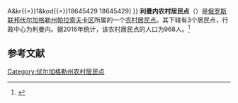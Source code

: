 {{Infobox Settlement
| official_name = 利曼内农村居民点
| native_name = Лиманное сельское поселение
| settlement_type = [[农村居民点|农村居民点]]
| subdivision_type = [[国家|国家]]
| subdivision_type1 = [[州_(俄罗斯)|州]]
| subdivision_type2 = [[区_(苏联)|区]]
| subdivision_name = {{RUS}}
| subdivision_name1 = [[伏尔加格勒州|伏尔加格勒州]]
| subdivision_name2 = [[帕拉索夫卡区|帕拉索夫卡区]]
| seat_type = 行政中心
| seat = 利曼内
| population_as_of=2016
| population_footnotes = <ref name=stat />
| population_total = 968
| coordinates_display = inline,title
| latd = 50 | latm = 01 | lats = 46 | latNS = N
| longd = 47 | longm = 02 | longs = 49 | longEW = E
| timezone = [[莫斯科时间|MSK]]
| utc_offset = +3
| blank_name = [[俄罗斯市政土地区划代码|OKTMO编码]]
| blank_info = [http://classif.spb.ru/classificators/view/tma.php?st{{=}}A&kr{{=}}1&kod{{=}}18645429 18645429]
}}
'''利曼内农村居民点'''（{{lang-ru|Лиманное сельское поселение}}）是[[俄罗斯联邦|俄罗斯联邦]][[伏尔加格勒州|伏尔加格勒州]][[帕拉索夫卡区|帕拉索夫卡区]]所属的一个[[农村居民点|农村居民点]]。其下辖有3个居民点，行政中心为利曼内。据2016年统计，该农村居民点的人口为968人。<ref name=stat>{{cite web | url = http://www.gks.ru/free_doc/doc_2016/bul_dr/mun_obr2016.rar | title = Численность населения Российской Федерации по муниципальным образованиям на 1 января 2016 года | language = ru | accessdate = 2016-12-19 | archive-date = 2019-05-13 | archive-url = https://web.archive.org/web/20190513150350/http://www.gks.ru/free_doc/doc_2016/bul_dr/mun_obr2016.rar | dead-url = no }}</ref>

== 参考文献 ==
{{reflist}}

{{Russia-stub}}

[[Category:伏尔加格勒州农村居民点|Category:伏尔加格勒州农村居民点]]